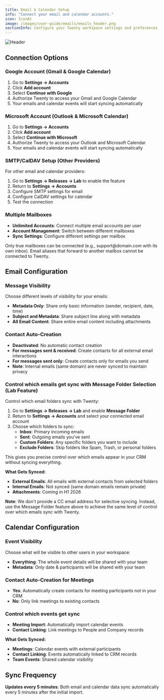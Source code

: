 ```yaml
---
title: Email & Calendar Setup
info: "Connect your email and calendar accounts."
icon: IconAt
image: /images/user-guide/emails/emails_header.png
sectionInfo: Configure your Twenty workspace settings and preferences
---
```

<Frame>
  <img src="/images/user-guide/emails/emails_header.png" alt="Header" />
</Frame>

## Connection Options

### Google Account (Gmail & Google Calendar)
1. Go to **Settings → Accounts**
2. Click **Add account**
3. Select **Continue with Google**
4. Authorize Twenty to access your Gmail and Google Calendar
5. Your emails and calendar events will start syncing automatically

### Microsoft Account (Outlook & Microsoft Calendar)
1. Go to **Settings → Accounts**
2. Click **Add account**
3. Select **Continue with Microsoft**
4. Authorize Twenty to access your Outlook and Microsoft Calendar
5. Your emails and calendar events will start syncing automatically

### SMTP/CalDAV Setup (Other Providers)
For other email and calendar providers:
1. Go to **Settings → Releases → Lab** to enable the feature
2. Return to **Settings → Accounts**
3. Configure SMTP settings for email
4. Configure CalDAV settings for calendar
5. Test the connection

### Multiple Mailboxes
- **Unlimited Accounts**: Connect multiple email accounts per user
- **Account Management**: Switch between different mailboxes
- **Sync Settings**: Configure different settings per mailbox


<Warning>
Only true mailboxes can be connected (e.g., support@domain.com with its own inbox). Email aliases that forward to another mailbox cannot be connected to Twenty.
</Warning>


## Email Configuration

### Message Visibility
Choose different levels of visibility for your emails:

- **Metadata Only**: Share only basic information (sender, recipient, date, time)
- **Subject and Metadata**: Share subject line along with metadata
- **All Email Content**: Share entire email content including attachments

### Contact Auto-Creation
- **Deactivated**: No automatic contact creation
- **For messages sent & received**: Create contacts for all external email interactions
- **For messages sent only**: Create contacts only for emails you send
- **Note**: Internal emails (same domain) are never synced to maintain privacy

### Control which emails get sync with Message Folder Selection (Lab Feature)
Control which email folders sync with Twenty:
1. Go to **Settings → Releases → Lab** and enable **Message Folder**
2. Return to **Settings → Accounts** and select your connected email account
3. Choose which folders to sync:
   - **Inbox**: Primary incoming emails
   - **Sent**: Outgoing emails you've sent
   - **Custom Folders**: Any specific folders you want to include
   - **Exclude Folders**: Skip folders like Spam, Trash, or personal folders

This gives you precise control over which emails appear in your CRM without syncing everything.

**What Gets Synced:**
- **External Emails**: All emails with external contacts from selected folders
- **Internal Emails**: Not synced (same domain emails remain private)
- **Attachments**: Coming in H1 2026

**Note**: We don't provide a CC email address for selective syncing. Instead, use the Message Folder feature above to achieve the same level of control over which emails sync with Twenty.


## Calendar Configuration

### Event Visibility
Choose what will be visible to other users in your workspace:
- **Everything**: The whole event details will be shared with your team
- **Metadata**: Only date & participants will be shared with your team


### Contact Auto-Creation for Meetings
- **Yes**: Automatically create contacts for meeting participants not in your CRM
- **No**: Only link meetings to existing contacts


### Control which events get sync
- **Meeting Import**: Automatically import calendar events
- **Contact Linking**: Link meetings to People and Company records

**What Gets Synced:**
- **Meetings**: Calendar events with external participants
- **Contact Linking**: Events automatically linked to CRM records
- **Team Events**: Shared calendar visibility



## Sync Frequency

**Updates every 5 minutes**: Both email and calendar data sync automatically every 5 minutes after the initial import.



